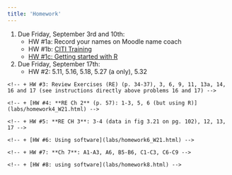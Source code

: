 ```yaml
---
title: 'Homework'
---
```

#. Due Friday, September 3rd and 10th:
    + HW #1a: Record your names on Moodle name coach
    + HW #1b: [CITI Training](HW1b_CITI-Training.pdf)
    + [HW #1c: Getting started with R](labs/intro_to_r.html)
    
#. Due Friday, September 17th:
    + HW #2: 5.11, 5.16, 5.18, 5.27 (a only), 5.32
    
<!-- #. Due Thursday, January 14th: -->
    <!-- + HW #3: Review Exercises (RE) (p. 34-37), 3, 6, 9, 11, 13a, 14, 16 and 17 (see instructions directly above problems 16 and 17) -->
    
<!-- #. Due Tuesday, January 19th: -->
    <!-- + [HW #4: **RE Ch 2** (p. 57): 1-3, 5, 6 (but using R)](labs/homework4_W21.html) -->
  
<!-- #. Due Thursday, January 21st: -->
    <!-- + HW #5: **RE CH 3**: 3-4 (data in fig 3.21 on pg. 102), 12, 13, 17 -->
    
<!-- #. Due Tuesday, February 2nd: -->
    <!-- + [HW #6: Using software](labs/homework6_W21.html) -->
    
<!-- #. Due Thursday, February 4th: -->
    <!-- + HW #7: **Ch 7**: A1-A3, A6, B5-B6, C1-C3, C6-C9 -->
    
<!-- #. Due Tuesday, February 9th: -->
    <!-- + [HW #8: using software](labs/homework8.html) -->



